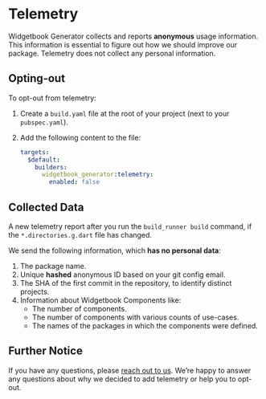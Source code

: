 # Telemetry

Widgetbook Generator collects and reports **anonymous** usage information.
This information is essential to figure out how we should improve our package.
Telemetry does not collect any personal information.

## Opting-out

To opt-out from telemetry:

1. Create a `build.yaml` file at the root of your project (next to your `pubspec.yaml`).
1. Add the following content to the file:

   ```yaml
   targets:
     $default:
       builders:
         widgetbook_generator:telemetry:
           enabled: false
   ```

## Collected Data

A new telemetry report after you run the `build_runner build` command,
if the `*.directories.g.dart` file has changed.

We send the following information, which **has no personal data**:

1. The package name.
1. Unique **hashed** anonymous ID based on your git config email.
1. The SHA of the first commit in the repository, to identify distinct projects.
1. Information about Widgetbook Components like:
   - The number of components.
   - The number of components with various counts of use-cases.
   - The names of the packages in which the components were defined.

## Further Notice

If you have any questions, please [reach out to us](https://discord.com/invite/zT4AMStAJA).
We’re happy to answer any questions about why we decided to add telemetry or help you to opt-out.
